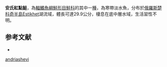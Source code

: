 {{NoteTA|G1=LS}}
{{Speciesbox
| name = 安氏紅點鮭
| image = 
| image_width = 250px
| status = NE
| status_system = IUCN3.1
| genus = Salvelinus
| species = andriashevi
| authority = [[Berg|Berg]], 1948
| synonyms = 
}}

'''安氏紅點鮭'''，為[[輻鰭魚綱|輻鰭魚綱]][[鮭形目|鮭形目]][[鮭科|鮭科]]的其中一[[種|種]]，為寒帶淡水魚，分布於[[俄羅斯|俄羅斯]][[楚科奇半島|楚科奇半島]]Estikhet湖流域，體長可達29.9公分，棲息在底中層水域，生活習性不明。

==参考文献==
*{{FishBase_species|genus=Salvelinus|species=andriashevi|year=2015|month=10}}
{{Taxonbar|from=Q927781}}

[[Category:紅點鮭屬|andriashevi]]
{{辐鳍鱼小作品}}